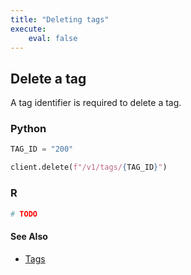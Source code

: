 ```yaml
---
title: "Deleting tags"
execute:
    eval: false
---
```


## Delete a tag

A tag identifier is required to delete a tag.

::: {.panel-tabset group="language"}

### Python

```python
TAG_ID = "200"

client.delete(f"/v1/tags/{TAG_ID}")
```


### R

```r
# TODO
```

:::

#### See Also

- [Tags](../index.qmd)
